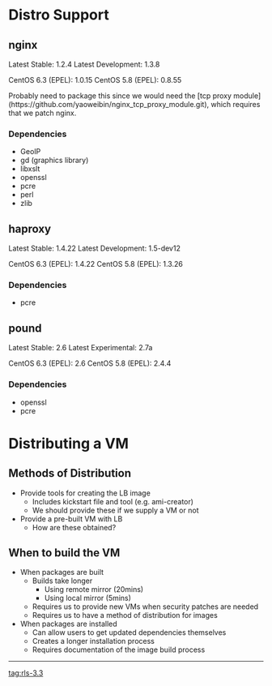 = Distro Support =

== nginx ==

Latest Stable: 1.2.4
Latest Development: 1.3.8

CentOS 6.3 (EPEL): 1.0.15
CentOS 5.8 (EPEL): 0.8.55

Probably need to package this since we would need the [tcp proxy module](https://github.com/yaoweibin/nginx_tcp_proxy_module.git),
which requires that we patch nginx.

=== Dependencies ===

* GeoIP
* gd (graphics library)
* libxslt
* openssl
* pcre
* perl
* zlib

== haproxy ==

Latest Stable: 1.4.22
Latest Development: 1.5-dev12

CentOS 6.3 (EPEL): 1.4.22
CentOS 5.8 (EPEL): 1.3.26

=== Dependencies ===

* pcre

== pound ==

Latest Stable: 2.6
Latest Experimental: 2.7a

CentOS 6.3 (EPEL): 2.6
CentOS 5.8 (EPEL): 2.4.4

=== Dependencies ===

* openssl
* pcre

= Distributing a VM  =

== Methods of Distribution ==

* Provide tools for creating the LB image
** Includes kickstart file and tool (e.g. ami-creator)
** We should provide these if we supply a VM or not
* Provide a pre-built VM with LB
** How are these obtained?

== When to build the VM ==

* When packages are built
** Builds take longer
*** Using remote mirror (20mins)
*** Using local mirror (5mins)
** Requires us to provide new VMs when security patches are needed
** Requires us to have a method of distribution for images
* When packages are installed
** Can allow users to get updated dependencies themselves
** Creates a longer installation process
** Requires documentation of the image build process

----
[[tag:rls-3.3]]
